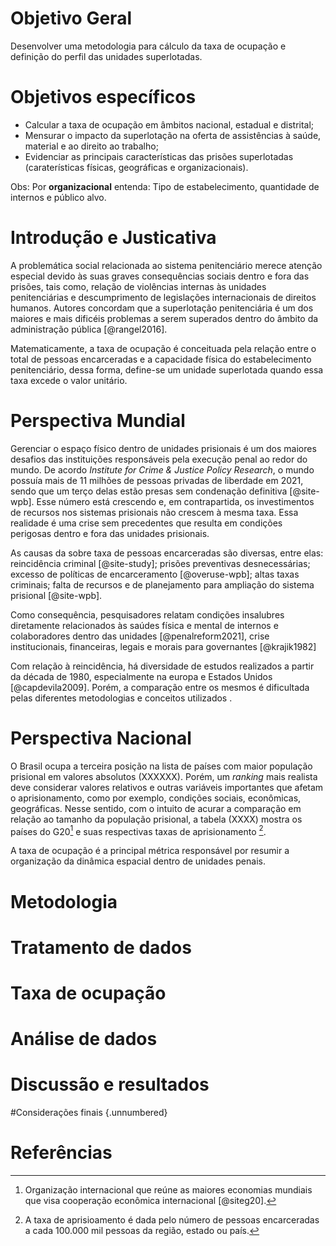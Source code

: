 # Objetivo Geral {.unnumbered}

Desenvolver uma metodologia para cálculo da taxa de ocupação e definição do perfil das unidades superlotadas.

# Objetivos específicos {.unnumbered}
- Calcular a taxa de ocupação em âmbitos nacional, estadual e distrital;
- Mensurar o impacto da superlotação na oferta de assistências à saúde, material e ao direito ao trabalho;
- Evidenciar as principais características das prisões superlotadas (caraterísticas físicas, geográficas e organizacionais).

Obs: Por **organizacional** entenda: Tipo de estabelecimento, quantidade de internos e público alvo.

# Introdução e Justicativa {.unnumbered}

A problemática social relacionada ao sistema penitenciário merece atenção especial devido às suas graves consequências sociais dentro e fora das prisões, tais como, relação de violências internas às unidades penitenciárias e descumprimento de legislações internacionais de direitos humanos. 
Autores concordam que a superlotação penitenciária é um dos maiores e mais dificéis problemas a serem superados dentro do âmbito da administração pública [@rangel2016].

Matematicamente, a taxa de ocupação é conceituada pela relação entre o total de pessoas encarceradas e a capacidade física do estabelecimento penitenciário, dessa forma, define-se um unidade superlotada quando essa taxa excede o valor unitário.

# Perspectiva Mundial {.unnumbered}

Gerenciar o espaço físico dentro de unidades prisionais é um dos maiores desafios das instituições responsáveis pela execução penal ao redor do mundo. De acordo *Institute for Crime & Justice Policy Research*, o mundo possuía mais de 11 milhões de pessoas privadas de liberdade em 2021, sendo que um terço delas estão presas sem condenação definitiva [@site-wpb]. Esse número está crescendo e, em contrapartida, os investimentos de recursos nos sistemas prisionais não crescem à mesma taxa. Essa realidade é uma crise sem precedentes que resulta em condições perigosas dentro e fora das unidades prisionais.

As causas da sobre taxa de pessoas encarceradas são diversas, entre elas: reincidência criminal [@site-study]; prisões preventivas desnecessárias; excesso de políticas de encarceramento [@overuse-wpb]; altas taxas criminais; falta de recursos e de planejamento para ampliação do sistema prisional [@site-wpb].

Como consequência, pesquisadores relatam condições insalubres diretamente relacionados às saúdes física e mental de internos e colaboradores dentro das unidades [@penalreform2021], crise institucionais, financeiras, legais e morais para governantes [@krajik1982] 

Com relação à reincidência, há diversidade de estudos realizados a partir da década de 1980, especialmente na europa e Estados Unidos [@capdevila2009]. Porém, a comparação entre os mesmos é dificultada pelas diferentes metodologias e conceitos utilizados . 

# Perspectiva Nacional

O Brasil ocupa a terceira posição na lista de países com maior população prisional em valores absolutos (XXXXXX). Porém, um *ranking* mais realista deve considerar valores relativos e outras variáveis importantes que afetam o aprisionamento, como por exemplo, condições sociais, econômicas, geográficas. Nesse sentido, com o intuito de acurar a comparação em relação ao tamanho da população prisional, a tabela (XXXX) mostra os países do G20[^index-1] e suas respectivas taxas de aprisionamento [^index-2].

[^index-1]: Organização internacional que reúne as maiores economias mundiais que visa cooperação econômica internacional [@siteg20].

[^index-2]: A taxa de aprisioamento é dada pelo número de pessoas encarceradas a cada 100.000 mil pessoas da região, estado ou país.

A taxa de ocupação é a principal métrica responsável por resumir a organização da dinâmica espacial dentro de unidades penais.


# Metodologia {.unnumbered}

# Tratamento de dados {.unnumbered}

# Taxa de ocupação {.unnumbered}

# Análise de dados {.unnumbered}

# Discussão e resultados {.unnumbered}

#Considerações finais {.unnumbered}

 

# Referências {.unnumbered}
